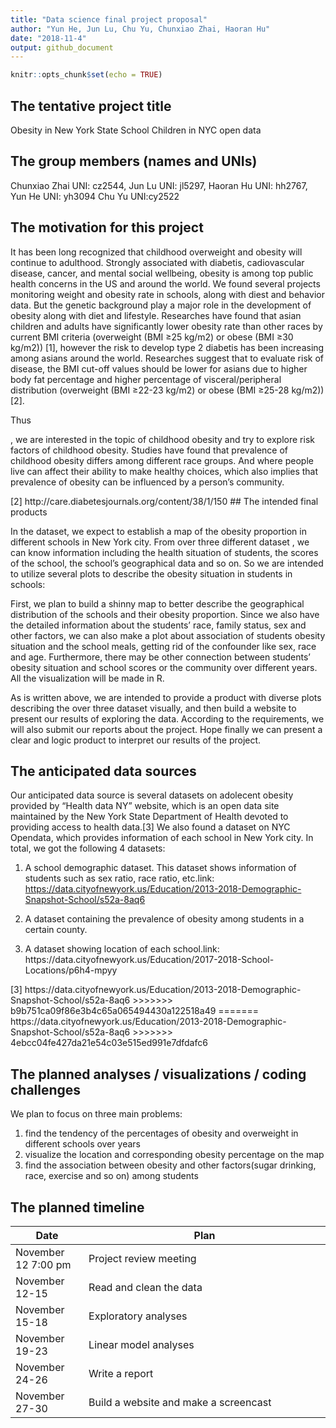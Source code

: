 ```yaml
---
title: "Data science final project proposal"
author: "Yun He, Jun Lu, Chu Yu, Chunxiao Zhai, Haoran Hu"
date: "2018-11-4"
output: github_document
---
```


```r
knitr::opts_chunk$set(echo = TRUE)
```

## The tentative project title

Obesity in New York State School Children in NYC open data

## The group members (names and UNIs)

Chunxiao Zhai UNI: cz2544, Jun Lu UNI: jl5297, Haoran Hu UNI: hh2767, Yun He UNI: yh3094
Chu Yu UNI:cy2522

## The motivation for this project

It has been long recognized that childhood overweight and obesity will continue to adulthood. Strongly associated with diabetis, cadiovascular disease, cancer, and mental social wellbeing, obesity is among top public health concerns in the US and around the world. We found several projects monitoring weight and obesity rate in schools, along with diest and behavior data. But the genetic background play a major role in the development of obesity along with diet and lifestyle. Researches have found that asian children and adults have significantly lower obesity rate than other races by current BMI criteria (overweight (BMI ≥25 kg/m2) or obese (BMI ≥30 kg/m2))  [1], however the risk to develop type 2 diabetis has been increasing among asians around the world. Researches suggest that to evaluate risk of disease, the BMI cut-off values should be lower for asians due to higher body fat percentage and higher percentage of visceral/peripheral distribution (overweight (BMI ≥22-23 kg/m2) or obese (BMI ≥25-28 kg/m2)) [2].

Thus

, we are interested in the topic of childhood obesity and try to explore risk factors of childhood obesity. Studies have found that prevalence of childhood obesity differs among different race groups. And where people live can affect their ability to make healthy choices, which also implies that prevalence of obesity can be influenced by a person’s community. 


[2] http://care.diabetesjournals.org/content/38/1/150
## The intended final products

In the dataset, we expect to establish a map of the obesity proportion in different schools in New York city. From over three different dataset , we can know information including the health situation of students, the scores of the school, the school’s geographical data and so on. So we are intended to utilize several plots to describe the obesity situation in students in schools:

First, we plan to build a shinny map to better describe the geographical distribution of the schools and their obesity proportion. Since we also have the detailed information about the students’ race, family status, sex and other factors, we can also make a plot about association of students obesity situation and the school meals, getting rid of the confounder like sex, race and age. Furthermore, there may be other connection between students’ obesity situation and school scores or the community over different years. All the visualization will be made in R.

As is written above, we are intended to provide a product with diverse plots describing the over three dataset visually, and then build a website to present our results of exploring the data. According to the requirements, we will also submit our reports about the project. Hope finally we can present a clear and logic product to interpret our results of the project.


## The anticipated data sources
Our anticipated data source is several datasets on adolecent obesity provided by "Health data NY" website, which is an open data site maintained by the New York State Department of Health devoted to providing access to health data.[3] We also found a dataset on NYC Opendata, which provides information of each school in New York city. In total, we got the following 4 datasets: 

1. A school demographic dataset. This dataset shows information of students such as sex ratio, race ratio, etc.link: <https://data.cityofnewyork.us/Education/2013-2018-Demographic-Snapshot-School/s52a-8aq6> 

2. A dataset containing the prevalence of obesity among students in a certain county.

3. A dataset showing location of each school.link: https://data.cityofnewyork.us/Education/2017-2018-School-Locations/p6h4-mpyy

[3] https://data.cityofnewyork.us/Education/2013-2018-Demographic-Snapshot-School/s52a-8aq6
>>>>>>> b9b751ca09f86e3b4c65a065494430a122518a49
=======
https://data.cityofnewyork.us/Education/2013-2018-Demographic-Snapshot-School/s52a-8aq6
>>>>>>> 4ebcc04fe427da21e54c03e515ed991e7dfdafc6

## The planned analyses / visualizations / coding challenges

We plan to focus on three main problems:

1. find the tendency of the percentages of obesity and overweight in different schools over years
2. visualize the location and corresponding obesity percentage on the map 
3. find the association between obesity and other factors(sugar drinking, race, exercise and so on) among students


## The planned timeline
Date                  | Plan                        
--------------------- | ------------------------------------------------------------------- 
November 12 7:00 pm   | Project review meeting   
November 12-15        | Read and clean the data   
November 15-18        | Exploratory analyses             
November 19-23        | Linear model analyses                            
November 24-26        | Write a report
November 27-30        | Build a website and make a screencast


